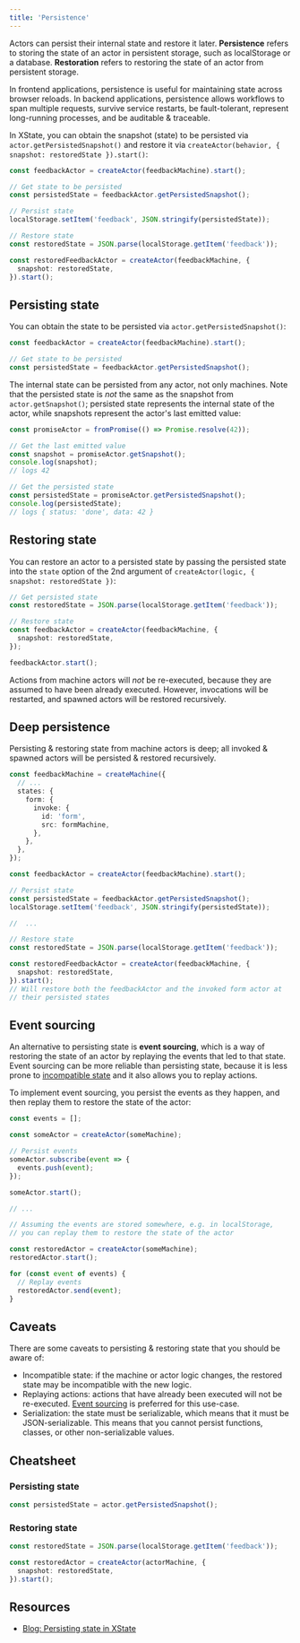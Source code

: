 ```yaml
---
title: 'Persistence'
---
```


Actors can persist their internal state and restore it later. **Persistence** refers to storing the state of an actor in persistent storage, such as localStorage or a database. **Restoration** refers to restoring the state of an actor from persistent storage.

In frontend applications, persistence is useful for maintaining state across browser reloads. In backend applications, persistence allows workflows to span multiple requests, survive service restarts, be fault-tolerant, represent long-running processes, and be auditable & traceable.

In XState, you can obtain the snapshot (state) to be persisted via `actor.getPersistedSnapshot()` and restore it via `createActor(behavior, { snapshot: restoredState }).start()`:

```ts
const feedbackActor = createActor(feedbackMachine).start();

// Get state to be persisted
const persistedState = feedbackActor.getPersistedSnapshot();

// Persist state
localStorage.setItem('feedback', JSON.stringify(persistedState));

// Restore state
const restoredState = JSON.parse(localStorage.getItem('feedback'));

const restoredFeedbackActor = createActor(feedbackMachine, {
  snapshot: restoredState,
}).start();
```

## Persisting state

You can obtain the state to be persisted via `actor.getPersistedSnapshot()`:

```ts
const feedbackActor = createActor(feedbackMachine).start();

// Get state to be persisted
const persistedState = feedbackActor.getPersistedSnapshot();
```

The internal state can be persisted from any actor, not only machines. Note that the persisted state is _not_ the same as the snapshot from `actor.getSnapshot()`; persisted state represents the internal state of the actor, while snapshots represent the actor's last emitted value:

```ts
const promiseActor = fromPromise(() => Promise.resolve(42));

// Get the last emitted value
const snapshot = promiseActor.getSnapshot();
console.log(snapshot);
// logs 42

// Get the persisted state
const persistedState = promiseActor.getPersistedSnapshot();
console.log(persistedState);
// logs { status: 'done', data: 42 }
```

## Restoring state

You can restore an actor to a persisted state by passing the persisted state into the `state` option of the 2nd argument of `createActor(logic, { snapshot: restoredState })`:

```ts
// Get persisted state
const restoredState = JSON.parse(localStorage.getItem('feedback'));

// Restore state
const feedbackActor = createActor(feedbackMachine, {
  snapshot: restoredState,
});

feedbackActor.start();
```

Actions from machine actors will _not_ be re-executed, because they are assumed to have been already executed. However, invocations will be restarted, and spawned actors will be restored recursively.

## Deep persistence

Persisting & restoring state from machine actors is deep; all invoked & spawned actors will be persisted & restored recursively.

```ts
const feedbackMachine = createMachine({
  // ...
  states: {
    form: {
      invoke: {
        id: 'form',
        src: formMachine,
      },
    },
  },
});

const feedbackActor = createActor(feedbackMachine).start();

// Persist state
const persistedState = feedbackActor.getPersistedSnapshot();
localStorage.setItem('feedback', JSON.stringify(persistedState));

//  ...

// Restore state
const restoredState = JSON.parse(localStorage.getItem('feedback'));

const restoredFeedbackActor = createActor(feedbackMachine, {
  snapshot: restoredState,
}).start();
// Will restore both the feedbackActor and the invoked form actor at
// their persisted states
```

## Event sourcing

An alternative to persisting state is **event sourcing**, which is a way of restoring the state of an actor by replaying the events that led to that state. Event sourcing can be more reliable than persisting state, because it is less prone to [incompatible state](#caveats) and it also allows you to replay actions.

To implement event sourcing, you persist the events as they happen, and then replay them to restore the state of the actor:

```ts
const events = [];

const someActor = createActor(someMachine);

// Persist events
someActor.subscribe(event => {
  events.push(event);
});

someActor.start();

// ...

// Assuming the events are stored somewhere, e.g. in localStorage,
// you can replay them to restore the state of the actor

const restoredActor = createActor(someMachine);
restoredActor.start();

for (const event of events) {
  // Replay events
  restoredActor.send(event);
}
```

## Caveats

There are some caveats to persisting & restoring state that you should be aware of:

- Incompatible state: if the machine or actor logic changes, the restored state may be incompatible with the new logic.
- Replaying actions: actions that have already been executed will not be re-executed. [Event sourcing](#event-sourcing) is preferred for this use-case.
- Serialization: the state must be serializable, which means that it must be JSON-serializable. This means that you cannot persist functions, classes, or other non-serializable values.

## Cheatsheet

### Persisting state

```ts
const persistedState = actor.getPersistedSnapshot();
```

### Restoring state

```ts
const restoredState = JSON.parse(localStorage.getItem('feedback'));

const restoredActor = createActor(actorMachine, {
  snapshot: restoredState,
}).start();
```

## Resources

- [Blog: Persisting state in XState](/blog/2023-10-02-persisting-state)
